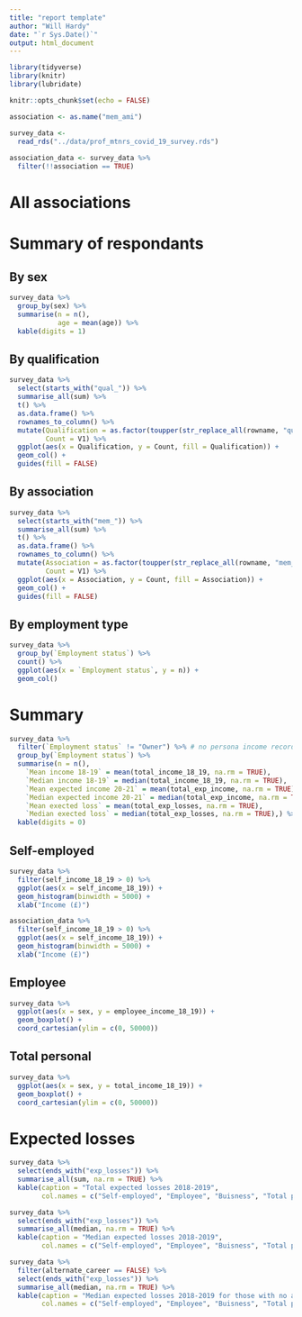 ```yaml
---
title: "report template"
author: "Will Hardy"
date: "`r Sys.Date()`"
output: html_document
---
```


```r
library(tidyverse)
library(knitr)
library(lubridate)

knitr::opts_chunk$set(echo = FALSE)

association <- as.name("mem_ami")

survey_data <- 
  read_rds("../data/prof_mtnrs_covid_19_survey.rds")
  
association_data <- survey_data %>% 
  filter(!!association == TRUE)
```

# All associations

# Summary of respondants

## By sex

```r
survey_data %>% 
  group_by(sex) %>% 
  summarise(n = n(),
            age = mean(age)) %>% 
  kable(digits = 1)
```


## By qualification

```r
survey_data %>% 
  select(starts_with("qual_")) %>% 
  summarise_all(sum) %>% 
  t() %>% 
  as.data.frame() %>% 
  rownames_to_column() %>% 
  mutate(Qualification = as.factor(toupper(str_replace_all(rowname, "qual_", ""))),
         Count = V1) %>% 
  ggplot(aes(x = Qualification, y = Count, fill = Qualification)) +
  geom_col() +
  guides(fill = FALSE)
```


## By association

```r
survey_data %>% 
  select(starts_with("mem_")) %>% 
  summarise_all(sum) %>% 
  t() %>% 
  as.data.frame() %>% 
  rownames_to_column() %>% 
  mutate(Association = as.factor(toupper(str_replace_all(rowname, "mem_", ""))),
         Count = V1) %>% 
  ggplot(aes(x = Association, y = Count, fill = Association)) +
  geom_col() +
  guides(fill = FALSE)
```


## By employment type

```r
survey_data %>% 
  group_by(`Employment status`) %>% 
  count() %>% 
  ggplot(aes(x = `Employment status`, y = n)) +
  geom_col()
```


# Summary

```r
survey_data %>% 
  filter(`Employment status` != "Owner") %>% # no persona income recorded
  group_by(`Employment status`) %>% 
  summarise(n = n(),
    `Mean income 18-19` = mean(total_income_18_19, na.rm = TRUE),
    `Median income 18-19` = median(total_income_18_19, na.rm = TRUE),
    `Mean expected income 20-21` = mean(total_exp_income, na.rm = TRUE),
    `Median expected income 20-21` = median(total_exp_income, na.rm = TRUE),
    `Mean exected loss` = mean(total_exp_losses, na.rm = TRUE),
    `Median exected loss` = median(total_exp_losses, na.rm = TRUE),) %>% 
  kable(digits = 0)
```


## Self-employed

```r
survey_data %>% 
  filter(self_income_18_19 > 0) %>% 
  ggplot(aes(x = self_income_18_19)) +
  geom_histogram(binwidth = 5000) + 
  xlab("Income (£)")

association_data %>% 
  filter(self_income_18_19 > 0) %>% 
  ggplot(aes(x = self_income_18_19)) +
  geom_histogram(binwidth = 5000) + 
  xlab("Income (£)")

```


## Employee

```r
survey_data %>% 
  ggplot(aes(x = sex, y = employee_income_18_19)) +
  geom_boxplot() +
  coord_cartesian(ylim = c(0, 50000))
```


## Total personal

```r
survey_data %>% 
  ggplot(aes(x = sex, y = total_income_18_19)) +
  geom_boxplot() +
  coord_cartesian(ylim = c(0, 50000))
```


# Expected losses

```r
survey_data %>% 
  select(ends_with("exp_losses")) %>% 
  summarise_all(sum, na.rm = TRUE) %>% 
  kable(caption = "Total expected losses 2018-2019",
        col.names = c("Self-employed", "Employee", "Buisness", "Total personal"))

survey_data %>% 
  select(ends_with("exp_losses")) %>% 
  summarise_all(median, na.rm = TRUE) %>% 
  kable(caption = "Median expected losses 2018-2019",
        col.names = c("Self-employed", "Employee", "Buisness", "Total personal"))

survey_data %>% 
  filter(alternate_career == FALSE) %>% 
  select(ends_with("exp_losses")) %>% 
  summarise_all(median, na.rm = TRUE) %>% 
  kable(caption = "Median expected losses 2018-2019 for those with no alternate career",
        col.names = c("Self-employed", "Employee", "Buisness", "Total personal"))

```
